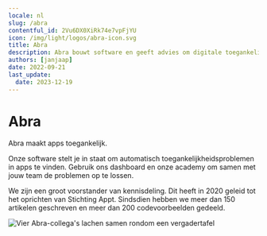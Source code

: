 ```yaml
---
locale: nl
slug: /abra
contentful_id: 2Vu6DX0XiRk74e7vpFjYU
icon: /img/light/logos/abra-icon.svg
title: Abra
description: Abra bouwt software en geeft advies om digitale toegankelijkheid voor iedereen begrijpelijk te maken.
authors: [janjaap]
date: 2022-09-21
last_update:
  date: 2023-12-19
---
```


# Abra

Abra maakt apps toegankelijk.

Onze software stelt je in staat om automatisch toegankelijkheidsproblemen in apps te vinden. Gebruik ons dashboard en onze academy om samen met jouw team de problemen op te lossen.

We zijn een groot voorstander van kennisdeling. Dit heeft in 2020 geleid tot het oprichten van Stichting Appt. Sindsdien hebben we meer dan 150 artikelen geschreven en meer dan 200 codevoorbeelden gedeeld.

<CustomLink url="https://abra.nl" label="Bezoek de website van Abra" external={true} appearance="primaryButton" />

<Image src="/img/light/abra-company.jpg" alt="Vier Abra-collega's lachen samen rondom een vergadertafel"/>
